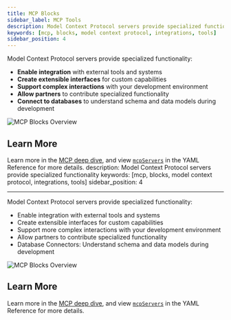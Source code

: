 ```yaml
---
title: MCP Blocks
sidebar_label: MCP Tools
description: Model Context Protocol servers provide specialized functionality
keywords: [mcp, blocks, model context protocol, integrations, tools]
sidebar_position: 4
---
```


Model Context Protocol servers provide specialized functionality:

- **Enable integration** with external tools and systems
- **Create extensible interfaces** for custom capabilities
- **Support complex interactions** with your development environment
- **Allow partners** to contribute specialized functionality
- **Connect to databases** to understand schema and data models during development

![MCP Blocks Overview](/img/mcp-blocks-overview.png)

## Learn More

Learn more in the [MCP deep dive](../advanced/deep-dives/mcp.mdx), and view [`mcpServers`](/reference#mcpservers) in the YAML Reference for more details.
description: Model Context Protocol servers provide specialized functionality
keywords: [mcp, blocks, model context protocol, integrations, tools]
sidebar_position: 4

---

Model Context Protocol servers provide specialized functionality:

- Enable integration with external tools and systems
- Create extensible interfaces for custom capabilities
- Support more complex interactions with your development environment
- Allow partners to contribute specialized functionality
- Database Connectors: Understand schema and data models during development

![MCP Blocks Overview](/img/mcp-blocks-overview.png)

## Learn More

Learn more in the [MCP deep dive](../advanced/deep-dives/mcp.mdx), and view [`mcpServers`](/reference#mcpservers) in the YAML Reference for more details.
